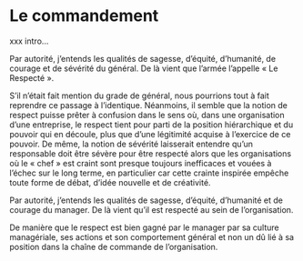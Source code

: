 # Le commandement

xxx intro...

Par autorité, j’entends les qualités de sagesse, d’équité, d’humanité, de courage et de sévérité du général.
De là vient que l’armée l’appelle « Le Respecté ».

S’il n’était fait mention du grade de général, nous pourrions tout à fait reprendre ce passage à l’identique.
Néanmoins, il semble que la notion de respect puisse prêter à confusion dans le sens où, dans une organisation d’une entreprise, le respect tient pour parti de la position hiérarchique et du pouvoir qui en découle, plus que d’une légitimité acquise à l’exercice de ce pouvoir.
De même, la notion de sévérité laisserait entendre qu’un responsable doit être sévère pour être respecté alors que les organisations où le « chef » est craint sont presque toujours inefficaces et vouées à l’échec sur le long terme, en particulier car cette crainte inspirée empêche toute forme de débat, d’idée nouvelle et de créativité.

Par autorité, j’entends les qualités de sagesse, d’équité, d’humanité et de courage du manager.
De là vient qu’il est respecté au sein de l’organisation.

De manière que le respect est bien gagné par le manager par sa culture managériale, ses actions et son comportement général et non un dû lié à sa position dans la chaîne de commande de l’organisation.

